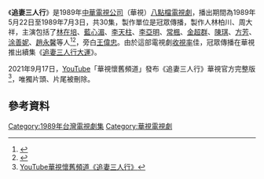 {{電視節目資訊框
| 名稱         = 追妻三人行
| 分類         = 
| 格式         = [[電視連續劇|電視連續劇]]
| 原著         = 
| 編劇         = [[王蕙玲|王蕙玲]]
| 導演         = 王重光
| 旁白         = [[王偉忠|王偉忠]]
| 演出         = 林在培、藍心湄、李天柱、李亞明、常楓、金超群、陳琪、方芳、涂善妮、趙永馨
| 片頭曲       = 無色彩
| 作曲         = 陳煥昌
| 填詞         = 陳煥昌
| 主唱         = 藍心湄
| 製作公司     = 冠眾傳播
| 製作人       = 林柏川、周大祥
| 執行製作     = 塗明衛
| 編審         = 鄒勉文
| 頻道         = {{TWN}} [[華視|華視]]
| 每集長       = 60分鐘
| 開始         = 1989年5月22日
| 結束         = 1989年7月3日
}}
《'''追妻三人行'''》是1989年[[中華電視公司|中華電視公司]]（華視）[[八點檔|八點檔]][[電視劇|電視劇]]，播出期間為1989年5月22日至1989年7月3日，共30集，製作單位是冠眾傳播，製作人林柏川、周大祥，主演包括了[[林在培|林在培]]、[[藍心湄|藍心湄]]、[[李天柱|李天柱]]、[[李亞明|李亞明]]、[[常楓|常楓]]、[[金超群|金超群]]、[[陳琪|陳琪]]、[[方芳|方芳]]、[[涂善妮|涂善妮]]、[[趙永馨|趙永馨]]等人<ref>{{Cite news|url=|author=王鳳蓮|title=當家生旦不稀奇 能演能逗是賣點 八點檔喜劇演員大走鴻運|magazine=《電視周刊》第1424期|publisher=[[台視文化公司|台視文化公司]]|date=1990-01-21|accessdate=2016-01-26|language=zh-tw|pages=22－29}}</ref><ref>{{cite news |title=娛樂／「不老影帝」常楓 一生宛如台灣影劇史 |url=https://www.worldjournal.com/wj/story/122688/6111405 |accessdate=2022-03-12 |work=世界新聞網 |date=2022-02-27 |language=zh-hant}}</ref>，旁白[[王偉忠|王偉忠]]。由於這部電視劇[[收視率|收視率]]佳，冠眾傳播在華視推出續集《[[追妻三人行大運|追妻三人行大運]]》。

2021年9月17日，[[YouTube|YouTube]]「華視懷舊頻道」發布《追妻三人行》華視官方完整版<ref>[https://www.youtube.com/playlist?list=PLa81SxfdeV4cffwyQXIG6ke732oIToTaf YouTube華視懷舊頻道《追妻三人行》]</ref>，唯獨片頭、片尾被刪除。

==參考資料==
{{Reflist|2}}

{{華視八點檔}}
[[Category:1989年台灣電視劇集|Category:1989年台灣電視劇集]]
[[Category:華視電視劇|Category:華視電視劇]]